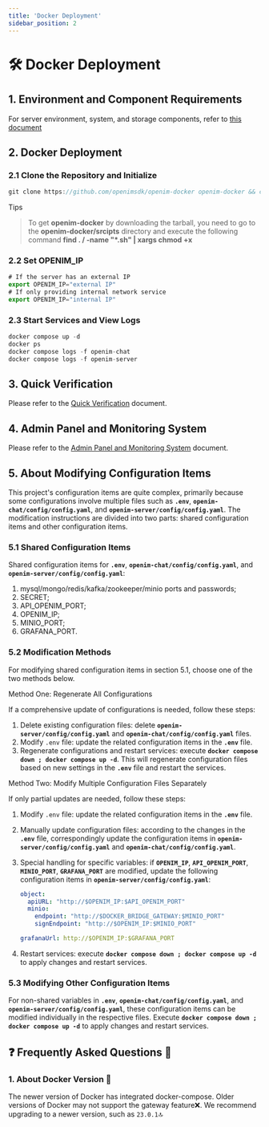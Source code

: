 ```yaml
---
title: 'Docker Deployment'
sidebar_position: 2
---
```

# 🛠 Docker Deployment

## 1. Environment and Component Requirements
For server environment, system, and storage components, refer to [this document](./env-comp)

## 2. Docker Deployment

### 2.1 Clone the Repository and Initialize

```jsx
git clone https://github.com/openimsdk/openim-docker openim-docker && cd openim-docker && make init
```
Tips
>To get **openim-docker** by downloading the tarball, you need to go to the **openim-docker/srcipts** directory and execute the following command **find . / -name "*.sh" | xargs chmod +x**

### 2.2 Set OPENIM_IP

```jsx
# If the server has an external IP
export OPENIM_IP="external IP"
# If only providing internal network service
export OPENIM_IP="internal IP"
```

### 2.3 Start Services and View Logs

```jsx
docker compose up -d
docker ps
docker compose logs -f openim-chat
docker compose logs -f openim-server
```

## 3. Quick Verification

Please refer to the [Quick Verification](./quickTestServer) document.

## 4. Admin Panel and Monitoring System

Please refer to the [Admin Panel and Monitoring System](./admin) document.

## 5. About Modifying Configuration Items

This project's configuration items are quite complex, primarily because some configurations involve multiple files such as **`.env`**, **`openim-chat/config/config.yaml`**, and **`openim-server/config/config.yaml`**. The modification instructions are divided into two parts: shared configuration items and other configuration items.

### 5.1 Shared Configuration Items

Shared configuration items for **`.env`**, **`openim-chat/config/config.yaml`**, and **`openim-server/config/config.yaml`**:

1. mysql/mongo/redis/kafka/zookeeper/minio ports and passwords;
2. SECRET;
3. API_OPENIM_PORT;
4. OPENIM_IP;
5. MINIO_PORT;
6. GRAFANA_PORT.

### 5.2 Modification Methods

For modifying shared configuration items in section 5.1, choose one of the two methods below.

Method One: Regenerate All Configurations

If a comprehensive update of configurations is needed, follow these steps:

1. Delete existing configuration files: delete **`openim-server/config/config.yaml`** and **`openim-chat/config/config.yaml`** files.
2. Modify `.env` file: update the related configuration items in the **`.env`** file.
3. Regenerate configurations and restart services: execute **`docker compose down ; docker compose up -d`**. This will regenerate configuration files based on new settings in the **`.env`** file and restart the services.

Method Two: Modify Multiple Configuration Files Separately

If only partial updates are needed, follow these steps:

1. Modify `.env` file: update the related configuration items in the **`.env`** file.
2. Manually update configuration files: according to the changes in the **`.env`** file, correspondingly update the configuration items in **`openim-server/config/config.yaml`** and **`openim-chat/config/config.yaml`**.
3. Special handling for specific variables: if **`OPENIM_IP`**, **`API_OPENIM_PORT`**, **`MINIO_PORT`**, **`GRAFANA_PORT`** are modified, update the following configuration items in **`openim-server/config/config.yaml`**:

    ```yaml
    object:
      apiURL: "http://$OPENIM_IP:$API_OPENIM_PORT"
      minio:
        endpoint: "http://$DOCKER_BRIDGE_GATEWAY:$MINIO_PORT"
        signEndpoint: "http://$OPENIM_IP:$MINIO_PORT"
    
    grafanaUrl: http://$OPENIM_IP:$GRAFANA_PORT
    ```
    
4. Restart services: execute **`docker compose down ; docker compose up -d`** to apply changes and restart services.

### 5.3 Modifying Other Configuration Items

For non-shared variables in **`.env`**, **`openim-chat/config/config.yaml`**, and **`openim-server/config/config.yaml`**, these configuration items can be modified individually in the respective files. Execute **`docker compose down ; docker compose up -d`** to apply changes and restart services.

## ❓ **Frequently Asked Questions** 🧐

### 1. About Docker Version 🐋

The newer version of Docker has integrated docker-compose. Older versions of Docker may not support the gateway feature❌. We recommend upgrading to a newer version, such as `23.0.1`🔝

